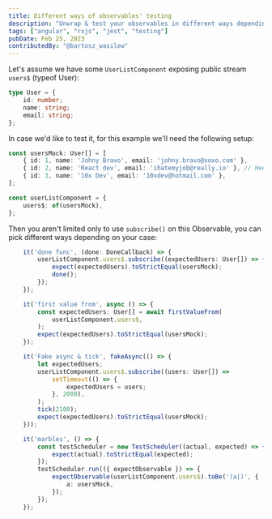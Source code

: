 ```yaml
---
title: Different ways of observables' testing
description: "Unwrap & test your observables in different ways depending on a case"
tags: ["angular", "rxjs", "jest", "testing"]
pubDate: Feb 25, 2023
contributedBy: "@bartosz_wasilew"
---
```


Let's assume we have some `UserListComponent` exposing public stream `users$` (typeof User):

```typescript
type User = {
	id: number;
	name: string;
	email: string;
};
```

In case we'd like to test it, for this example we'll need the following setup:

```typescript
const usersMock: User[] = [
	{ id: 1, name: 'Johny Bravo', email: 'johny.bravo@xoxo.com' },
	{ id: 2, name: 'React dev', email: 'ihatemyjob@really.io' }, // Heey I'm just kidding, Angular 🤝 React
	{ id: 3, name: '10x Dev', email: '10xdev@hotmail.com' },
];

const userListComponent = {
	users$: of(usersMock),
};
```

Then you aren't limited only to use `subscribe()` on this Observable, you can pick different ways depending on your case:

```typescript
	it('done func', (done: DoneCallback) => {
		userListComponent.users$.subscribe((expectedUsers: User[]) => {
			expect(expectedUsers).toStrictEqual(usersMock);
			done();
		});
	});

	it('first value from', async () => {
		const expectedUsers: User[] = await firstValueFrom(
			userListComponent.users$,
		);
		expect(expectedUsers).toStrictEqual(usersMock);
	});

	it('Fake async & tick', fakeAsync(() => {
		let expectedUsers;
		userListComponent.users$.subscribe((users: User[]) =>
			setTimeout(() => {
				expectedUsers = users;
			}, 2000),
		);
		tick(2100);
		expect(expectedUsers).toStrictEqual(usersMock);
	}));

	it('marbles', () => {
		const testScheduler = new TestScheduler((actual, expected) => {
			expect(actual).toStrictEqual(expected);
		});
		testScheduler.run(({ expectObservable }) => {
			expectObservable(userListComponent.users$).toBe('(a|)', {
				a: usersMock,
			});
		});
	});
```



